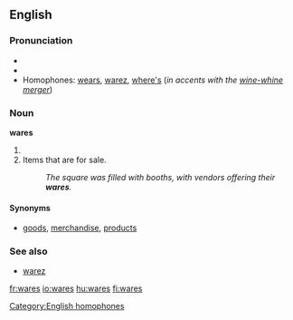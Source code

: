==English==

===Pronunciation===
* {{audio|en-us-wares.ogg|Audio (US)}}
* {{rhymes|ɛə(r)z}}
* Homophones: [[wears]], [[warez]], [[where's]] (''in accents with the [[wine-whine merger]]'')

===Noun===
'''wares''' {{p}}

# {{plural of|[[ware]]}}
# Items that are for sale.
#: ''The square was filled with booths, with vendors offering their '''wares'''.''

====Synonyms====
* [[goods]], [[merchandise]], [[product]]s

===See also===
* [[warez]]

[[Category:English homophones]]

[[fr:wares]]
[[io:wares]]
[[hu:wares]]
[[fi:wares]]